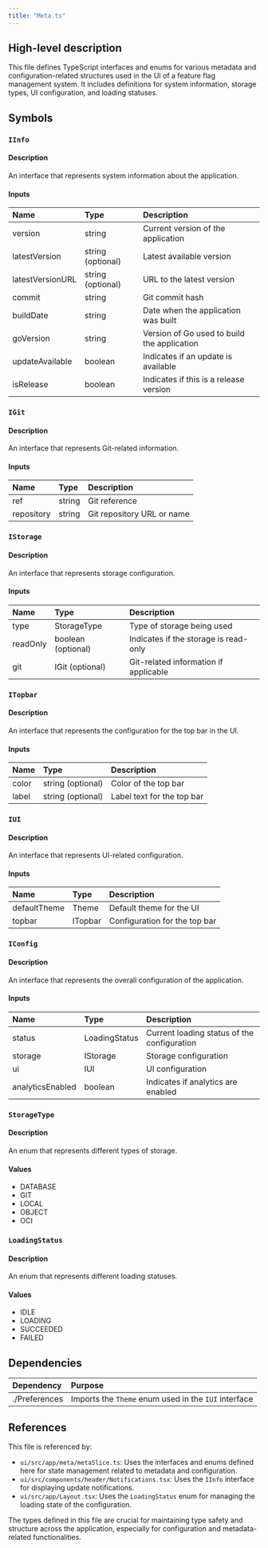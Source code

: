 ```yaml
---
title: "Meta.ts"
---
```


## High-level description
This file defines TypeScript interfaces and enums for various metadata and configuration-related structures used in the UI of a feature flag management system. It includes definitions for system information, storage types, UI configuration, and loading statuses.

## Symbols

### `IInfo`
#### Description
An interface that represents system information about the application.

#### Inputs
| Name | Type | Description |
|:-----|:-----|:------------|
| version | string | Current version of the application |
| latestVersion | string (optional) | Latest available version |
| latestVersionURL | string (optional) | URL to the latest version |
| commit | string | Git commit hash |
| buildDate | string | Date when the application was built |
| goVersion | string | Version of Go used to build the application |
| updateAvailable | boolean | Indicates if an update is available |
| isRelease | boolean | Indicates if this is a release version |

### `IGit`
#### Description
An interface that represents Git-related information.

#### Inputs
| Name | Type | Description |
|:-----|:-----|:------------|
| ref | string | Git reference |
| repository | string | Git repository URL or name |

### `IStorage`
#### Description
An interface that represents storage configuration.

#### Inputs
| Name | Type | Description |
|:-----|:-----|:------------|
| type | StorageType | Type of storage being used |
| readOnly | boolean (optional) | Indicates if the storage is read-only |
| git | IGit (optional) | Git-related information if applicable |

### `ITopbar`
#### Description
An interface that represents the configuration for the top bar in the UI.

#### Inputs
| Name | Type | Description |
|:-----|:-----|:------------|
| color | string (optional) | Color of the top bar |
| label | string (optional) | Label text for the top bar |

### `IUI`
#### Description
An interface that represents UI-related configuration.

#### Inputs
| Name | Type | Description |
|:-----|:-----|:------------|
| defaultTheme | Theme | Default theme for the UI |
| topbar | ITopbar | Configuration for the top bar |

### `IConfig`
#### Description
An interface that represents the overall configuration of the application.

#### Inputs
| Name | Type | Description |
|:-----|:-----|:------------|
| status | LoadingStatus | Current loading status of the configuration |
| storage | IStorage | Storage configuration |
| ui | IUI | UI configuration |
| analyticsEnabled | boolean | Indicates if analytics are enabled |

### `StorageType`
#### Description
An enum that represents different types of storage.

#### Values
- DATABASE
- GIT
- LOCAL
- OBJECT
- OCI

### `LoadingStatus`
#### Description
An enum that represents different loading statuses.

#### Values
- IDLE
- LOADING
- SUCCEEDED
- FAILED

## Dependencies
| Dependency | Purpose |
|:-----------|:--------|
| ./Preferences | Imports the `Theme` enum used in the `IUI` interface |

## References
This file is referenced by:
- `ui/src/app/meta/metaSlice.ts`: Uses the interfaces and enums defined here for state management related to metadata and configuration.
- `ui/src/components/header/Notifications.tsx`: Uses the `IInfo` interface for displaying update notifications.
- `ui/src/app/Layout.tsx`: Uses the `LoadingStatus` enum for managing the loading state of the configuration.

The types defined in this file are crucial for maintaining type safety and structure across the application, especially for configuration and metadata-related functionalities.